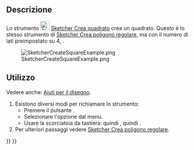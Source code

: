 <languages/>

{{Docnav/it
|[[Sketcher_CreateTriangle/it|Triangolo]]
|[[Sketcher_CreatePentagon/it|Pentagono]]
|[[Sketcher_Workbench/it|Sketcher]]
|IconL=Sketcher_CreateTriangle.svg
|IconR=Sketcher_CreatePentagon.svg
|IconC=Workbench_Sketcher.svg
}}

{{GuiCommand/it
|Name=Sketcher CreateSquare
|Name/it=Sketcher Crea quadrato
|MenuLocation=Schizzo → Geometrie Sketcher → Crea quadrato
|Workbenches=[[Sketcher_Workbench/it|Sketcher]]
|Shortcut={{KEY|G}} {{KEY|P}} {{KEY|4}}
|Version=0.15
|SeeAlso=[[Sketcher_CreateRegularPolygon/it|Sketcher Crea poligono regolare]]
}}

<span id="Description"></span>
==Descrizione==

Lo strumento [[Image:Sketcher_CreateSquare.svg|24px]] [[Sketcher_CreateSquare/it|Sketcher Crea quadrato]] crea un quadrato. Questo è lo stesso strumento di [[Sketcher_CreateRegularPolygon/it|Sketcher Crea poligono regolare]], ma con il numero di lati preimpostato su 4, {{Version/it|1.0}}.

[[Image:SketcherCreateSquareExample.png‎]]

<span id="Usage"></span>
==Utilizzo==

Vedere anche: [[Sketcher_Workbench/it#Drawing_aids|Aiuti per il disegno]].

# Esistono diversi modi per richiamare lo strumento:
#* Premere il pulsante {{Button|[[Image:Sketcher_CreateSquare.svg|16px]] [[Sketcher_CreateSquare/it|Quadrato]]}}.
#* Selezionare l'opzione {{MenuCommand|Schizzo → Geometrie Sketcher → [[Image:Sketcher_CreateSquare.svg|16px]] Crea quadrato}} dal menu.
#* Usare la scorciatoia da tastiera: {{KEY|G}} quindi {{KEY|P}}, quindi {{KEY|4}}.
# Per ulteriori passaggi vedere [[Sketcher_CreateRegularPolygon/it#Usage|Sketcher Crea poligono regolare]].


{{Docnav/it
|[[Sketcher_CreateTriangle/it|Triangolo]]
|[[Sketcher_CreatePentagon/it|Pentagono]]
|[[Sketcher_Workbench/it|Sketcher]]
|IconL=Sketcher_CreateTriangle.svg
|IconR=Sketcher_CreatePentagon.svg
|IconC=Workbench_Sketcher.svg
}}

{{Sketcher Tools navi{{#translation:}}}}
{{Userdocnavi{{#translation:}}}}